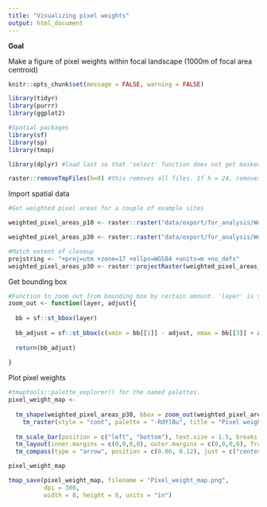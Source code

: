 ```yaml
---
title: "Visualizing pixel weights"
output: html_document
---
```


**Goal**

Make a figure of pixel weights within focal landscape (1000m of focal area centroid)

```r
knitr::opts_chunk$set(message = FALSE, warning = FALSE)

library(tidyr)
library(purrr)
library(ggplot2)

#Spatial packages
library(sf)
library(sp)
library(tmap)

library(dplyr) #load last so that 'select' function does not get masked

raster::removeTmpFiles(h=0) #this removes all files. If h = 24, removes all temp files more than 24 hours old, etc.
```

Import spatial data
```r
#Get weighted pixel areas for a couple of example sites

weighted_pixel_areas_p10 <- raster::raster("data/export/for_analysis/Weighted_pixel_area_images_20200701/10.tif")

weighted_pixel_areas_p30 <- raster::raster("data/export/for_analysis/Weighted_pixel_area_images_20200701/30.tif")

#Match extent of closeup
projstring <- "+proj=utm +zone=17 +ellps=WGS84 +units=m +no_defs" 
weighted_pixel_areas_p30 <- raster::projectRaster(weighted_pixel_areas_p30, crs = projstring)
```

Get bounding box
```r
#Function to zoom out from bounding box by certain amount. 'layer' is sf or raster object
zoom_out <- function(layer, adjust){
  
  bb = sf::st_bbox(layer)
  
  bb_adjust = sf::st_bbox(c(xmin = bb[[1]] - adjust, xmax = bb[[3]] + adjust, ymin = bb[[2]] - adjust, ymax = bb[[4]] + adjust), crs = proj)
  
  return(bb_adjust)
  
}
```

Plot pixel weights
```r
#tmaptools::palette_explorer() for the named palettes.
pixel_weight_map <- 
  
  tm_shape(weighted_pixel_areas_p30, bbox = zoom_out(weighted_pixel_areas_p30, 250), unit = "m") +
    tm_raster(style = "cont", palette = "-RdYlBu", title = "Pixel weight", breaks = c(0, 0.5, 1), legend.show = TRUE, legend.is.portrait = TRUE) +
  
  tm_scale_bar(position = c("left", "bottom"), text.size = 1.5, breaks = c(0, 500, 1000), bg.color = "white", bg.alpha = 0) + 
  tm_layout(inner.margins = c(0,0,0,0), outer.margins = c(0,0,0,0), frame.lwd = 4,  legend.title.size = 2, legend.text.size = 1.5) +
  tm_compass(type = "arrow", position = c(0.06, 0.12), just = c("center"), size = 2.5, show.labels = 1, text.size = 1.5) #show.labels value of 1 means only show north

pixel_weight_map

tmap_save(pixel_weight_map, filename = "Pixel_weight_map.png",
          dpi = 300,
          width = 8, height = 8, units = "in")
```
